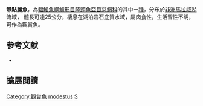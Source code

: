 {{Speciesbox
| name = 靜點麗魚
| status = LC
| status_system = IUCN3.1
| image = 
| image_width = 240px
| genus = Stigmatochromis
| species = modestus
| authority = [[Günther|Günther]], 1894
| synonyms = *''Hemichromis modestus''<br /><small>Günther, 1894</small>
*''Cyrtocara modesta''<br /><small>Günther, 1894</small>
*''Haplochromis modestus''<br /><small>Günther, 1894</small>
*''Paratilapia modesta''<br /><small>Günther, 1894</small>
}}

'''靜點麗魚'''，為[[輻鰭魚綱|輻鰭魚綱]][[鱸形目|鱸形目]][[隆頭魚亞目|隆頭魚亞目]][[慈鯛科|慈鯛科]]的其中一[[種|種]]，分布於[[非洲|非洲]][[馬拉威湖|馬拉威湖]]流域， 體長可達25公分，棲息在湖泊岩石底質水域，屬肉食性，生活習性不明，可作為觀賞魚。
==参考文献==
*{{FishBase_species|genus=Stigmatochromis|species=modestus|year=2013|month=5}}

== 擴展閱讀 ==
{{refbegin}}
{{wikispecies-inline|Stigmatochromis modestus|靜點麗魚}}
{{refend}}
{{Taxonbar|from=Q2701636}}

[[Category:觀賞魚|Category:觀賞魚]]
[[Category:點麗魚屬|modestus]]
[[Category:1894年描述的鱼类|S]]

{{鱸形目小作品}}